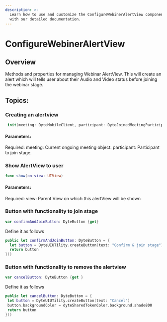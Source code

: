 ```yaml
---
description: >-
  Learn how to use and customize the ConfigureWebinerAlertView component in Ospi's iOS UiKit
  with our detailed documentation.
---
```


# ConfigureWebinerAlertView
## Overview
Methods and properties for managing Webinar AlertView. This will create an alert which will tells user about their 
Audio and Video status before joining the webinar stage.

## Topics:

### Creating an alertview

```swift
 init(meeting: DyteMobileClient, participant: DyteJoinedMeetingParticipant) {
```
#### Parameters:
Required: 
meeting: Current ongoing meeting object. 
participant: Participant to join stage.                                       

### Show AlertView to user 

```swift
func show(on view: UIView)
```
#### Parameters:
Required: 
view: Parent View on which this alertView will be shown

### Button with functionality to join stage

```swift
var confirmAndJoinButton: DyteButton {get}
```
Define it as follows 

```swift
public let confirmAndJoinButton: DyteButton = {
  let button = DyteUIUTility.createButton(text: "Confirm & join stage")
  return button
}()
```

### Button with functionality to remove the alertview
   
```swift
var cancelButton: DyteButton {get }
```
Define it as follows 

 ```swift
public let cancelButton: DyteButton = {
  let button = DyteUIUTility.createButton(text: "Cancel")
  button.backgroundColor = dyteSharedTokenColor.background.shade800
  return button
}()
 ```

<head>
  <title>iOS ConfigureWebinerAlertView</title>
</head>
